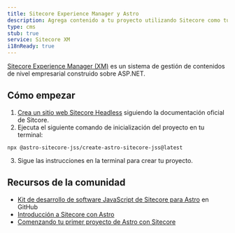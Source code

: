 ```yaml
---
title: Sitecore Experience Manager y Astro
description: Agrega contenido a tu proyecto utilizando Sitecore como tu CMS.
type: cms
stub: true
service: Sitecore XM
i18nReady: true
---
```


[Sitecore Experience Manager (XM)](https://www.sitecore.com/products/experience-manager) es un sistema de gestión de contenidos de nivel empresarial construido sobre ASP.NET.

## Cómo empezar

1. [Crea un sitio web Sitecore Headless](https://doc.sitecore.com/xp/en/developers/sxa/103/sitecore-experience-accelerator/create-a-headless-tenant-and-site.html) siguiendo la documentación oficial de Sitcore.
2. Ejecuta el siguiente comando de inicialización del proyecto en tu terminal:
  ```shell
  npx @astro-sitecore-jss/create-astro-sitecore-jss@latest
  ```
3. Sigue las instrucciones en la terminal para crear tu proyecto.

## Recursos de la comunidad

- [Kit de desarrollo de software JavaScript de Sitecore para Astro](https://github.com/exdst/jss-astro-public) en GitHub
- [Introducción a Sitecore con Astro](https://exdst.com/posts/20231002-sitecore-astro)
- [Comenzando tu primer proyecto de Astro con Sitecore](https://exdst.com/posts/20240103-first-sitecore-astro-project)
